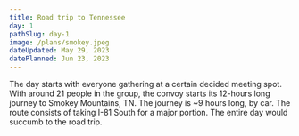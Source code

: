 ```yaml
---
title: Road trip to Tennessee
day: 1
pathSlug: day-1
image: /plans/smokey.jpeg
dateUpdated: May 29, 2023
datePlanned: Jun 23, 2023
---
```


<p>The day starts with everyone gathering at a certain decided meeting spot. With around 21 people in
the group, the convoy starts its 12-hours long journey to <span className="text-2xl text-gray-400 font-semibold">Smokey Mountains, TN</span>.
The journey is <span className="text-2xl text-gray-400">~9</span> hours long, by car. The route consists of
taking I-81 South for a major portion. The entire day would succumb to the road trip.</p>
